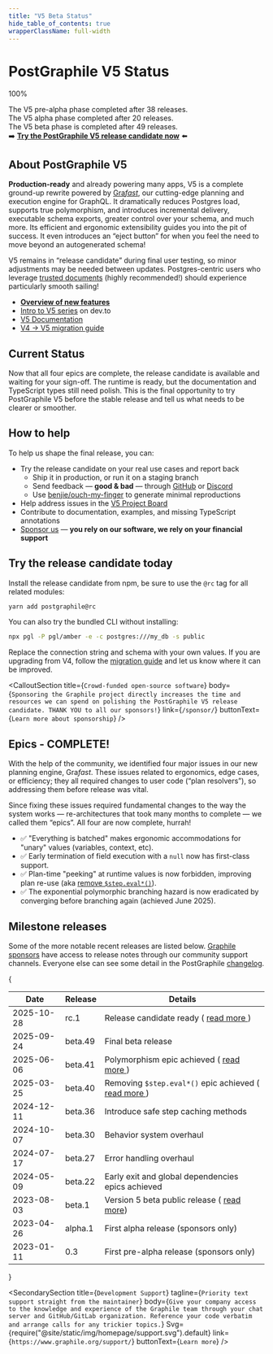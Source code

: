 ```yaml
---
title: "V5 Beta Status"
hide_table_of_contents: true
wrapperClassName: full-width
---
```




<div className={v5betaStyles.warningSection}>
<div className={v5betaStyles.warningSectionInner}>

# PostGraphile V5 Status

<div className={v5betaStyles.progressContainerStatusPage}>
  <div className={v5betaStyles.progressBackground}>
    <div className={v5betaStyles.progressForeground} style={{ width: "100%" }}>
      <div className={v5betaStyles.progressLabel}>100%</div>
    </div>
  </div>
</div>

The V5 pre-alpha phase completed after 38 releases.<br />
The V5 alpha phase completed after 20 releases.<br />
The V5 beta phase is completed after 49 releases.<br />
➡️ **<a className={v5betaStyles.progressLink} href="/news/2025-10-28-v5-release-candidate">
Try the PostGraphile V5 release candidate now</a>** ⬅️

</div>
</div>

<div className={v5betaStyles.prose}>

## About PostGraphile V5

**Production-ready** and already powering many apps, V5 is a complete ground-up
rewrite powered by [Gra*fast*](https://grafast.org), our cutting-edge planning
and execution engine for GraphQL. It dramatically reduces Postgres load,
supports true polymorphism, and introduces incremental delivery, executable
schema exports, greater control over your schema, and much more. Its efficient
and ergonomic extensibility guides you into the pit of success. It even
introduces an “eject button” for when you feel the need to move beyond an
autogenerated schema!

V5 remains in “release candidate” during final user testing, so minor adjustments may
be needed between updates. Postgres-centric users who leverage [trusted
documents](https://benjie.dev/graphql/trusted-documents) (highly recommended!)
should experience particularly smooth sailing!

- [**Overview of new features**](/postgraphile/5/migrating-from-v4/v5-new-feature-summary)
- [Intro to V5 series](https://dev.to/benjie/series/23459) on dev.to
- [V5 Documentation](/postgraphile/5)
- [V4 &rarr; V5 migration guide](/postgraphile/5/migrating-from-v4)

## Current Status

Now that all four epics are complete, the release candidate is available and
waiting for your sign-off. The runtime is ready, but the documentation and
TypeScript types still need polish. This is the final opportunity to try
PostGraphile V5 before the stable release and tell us what needs to be clearer
or smoother.

## How to help

To help us shape the final release, you can:

- Try the release candidate on your real use cases and report back
  - Ship it in production, or run it on a staging branch
  - Send feedback &mdash; **good &amp; bad** &mdash; through [GitHub](https://github.com/graphile/crystal)
    or [Discord](https://discord.gg/graphile)
  - Use [benjie/ouch-my-finger](https://github.com/benjie/ouch-my-finger) to
    generate minimal reproductions
- Help address issues in the [V5 Project Board](https://github.com/orgs/graphile/projects/3)
- Contribute to documentation, examples, and missing TypeScript annotations
- [Sponsor us](/sponsor) &mdash; **you rely on our software, we rely on your financial support**

## Try the release candidate today

Install the release candidate from npm, be sure to use the `@rc` tag for all
related modules:

```bash
yarn add postgraphile@rc
```

You can also try the bundled CLI without installing:

```bash
npx pgl -P pgl/amber -e -c postgres:///my_db -s public
```

Replace the connection string and schema with your own values. If you are
upgrading from V4, follow the [migration guide](/postgraphile/5/migrating-from-v4)
and let us know where it can be improved.

</div>

<CalloutSection
  title={`Crowd-funded open-source software`}
  body={`Sponsoring the Graphile project directly increases the time and resources we can spend on polishing the PostGraphile V5 release candidate. THANK YOU to all our sponsors!`}
  link={`/sponsor/`}
  buttonText={`Learn more about sponsorship`}
/>

<div className={v5betaStyles.prose}>

## Epics - COMPLETE!

With the help of the community, we identified four major issues in our new
planning engine, Gra*fast*. These issues related to ergonomics, edge cases, or
efficiency; they all required changes to user code (“plan resolvers”), so
addressing them before release was vital.

Since fixing these issues required fundamental changes to the way the system
works &mdash; re-architectures that took many months to complete &mdash; we
called them “epics”. All four are now complete, hurrah!

- ✅ "Everything is batched" makes ergonomic accommodations for "unary" values
  (variables, context, etc).
- ✅ Early termination of field execution with a `null` now has first-class
  support.
- ✅ Plan-time "peeking" at runtime values is now forbidden, improving plan
  re-use (aka [remove `$step.eval*()`](https://github.com/graphile/crystal/issues/2060)).
- ✅ The exponential polymorphic branching hazard is now eradicated by
  converging before branching again (achieved June 2025).

## Milestone releases

Some of the more notable recent releases are listed below. [Graphile sponsors](/sponsor) have access to release notes through our community support channels.
Everyone else can see some detail in the PostGraphile [changelog](https://github.com/graphile/crystal/blob/main/postgraphile/postgraphile/CHANGELOG.md).

</div>

{

<table className={v5betaStyles.releasesTable}>

<thead>

<tr>
  <th>Date</th>
  <th>Release</th>
  <th>Details</th>
</tr>

</thead>

<tbody>

<tr>
  <td>2025-10-28</td>
  <td>rc.1</td>
  <td>
    Release candidate ready (
    <a href="/news/2025-10-28-v5-release-candidate">
      read more
    </a>
    )
  </td>
</tr>

<tr>
  <td>2025-09-24</td>
  <td>beta.49</td>
  <td>Final beta release</td>
</tr>

<tr>
  <td>2025-06-06</td>
  <td>beta.41</td>
  <td>
    Polymorphism epic achieved (
    <a href="https://www.graphile.org/news/20250607-last-epic-solved/">
      read more
    </a>
    )
  </td>
</tr>

<tr>
  <td>2025-03-25</td>
  <td>beta.40</td>
  <td>
    Removing <code>$step.eval*()</code> epic achieved (
    <a href="https://www.graphile.org/news/20250324-major-grafast-beta/">
      read more
    </a>
    )
  </td>
</tr>

<tr>
  <td>2024-12-11</td>
  <td>beta.36</td>
  <td>Introduce safe step caching methods</td>
</tr>

<tr>
  <td>2024-10-07</td>
  <td>beta.30</td>
  <td>Behavior system overhaul</td>
</tr>

<tr>
  <td>2024-07-17</td>
  <td>beta.27</td>
  <td>Error handling overhaul</td>
</tr>

<tr>
  <td>2024-05-09</td>
  <td>beta.22</td>
  <td>Early exit and global dependencies epics achieved</td>
</tr>

<tr>
  <td>2023-08-03</td>
  <td>beta.1</td>
  <td>
    Version 5 beta public release (
    <a href="./news/2023-08-03-version-5-beta">read more</a>)
  </td>
</tr>

<tr>
  <td>2023-04-26</td>
  <td>alpha.1</td>
  <td>First alpha release (sponsors only)</td>
</tr>

<tr>
  <td>2023-01-11</td>
  <td>0.3</td>
  <td>First pre-alpha release (sponsors only)</td>
</tr>

</tbody>

</table>

}

<SecondarySection
  title={`Development Support`}
  tagline={`Priority text support straight from the maintainer`}
  body={`Give your company access to the knowledge and experience of the Graphile team through your chat server and GitHub/GitLab organization. Reference your code verbatim and arrange calls for any trickier topics.`}
  Svg={require("@site/static/img/homepage/support.svg").default}
  link={`https://www.graphile.org/support/`}
  buttonText={`Learn more`}
/>
